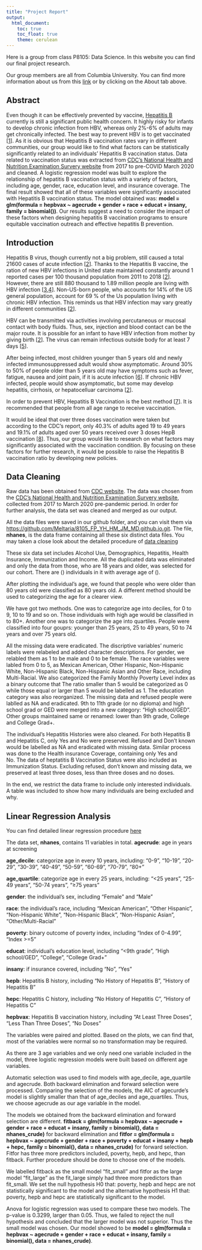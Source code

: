 ```yaml
---
title: "Project Report"
output:
  html_document:
    toc: true
    toc_float: true
    theme: cerulean
---
```


Here is a group from class P8105: Data Science. In this website you can find our final project research.

Our group members are all from Columbia University. You can find more information about us from this [link](about.html) or by clicking on the About tab above.

## Abstract ##
Even though it can be effectively prevented by vaccine, [Hepatitis B](https://www.cdc.gov/hepatitis/hbv/index.htm) currently is still a significant public health concern. It highly risky for infants to develop chronic infection from HBV, whereas only 2%-6% of adults may get chronically infected. The best way to prevent HBV is to get vaccinated [[1](https://www.cdc.gov/hepatitis/hbv/index.htm)]. As it is obvious that Hepatitis B vaccination rates vary in different communities, our group would like to find what factors can be statistically significantly related to an individuals' Hepatitis B vaccination status. Data related to vaccination status was extracted from [CDC's National Health and Nutrition Examination Survery website](https://wwwn.cdc.gov/Nchs/Nhanes/2017-2018/P_HIQ.htm) from 2017 to pre-COVID March 2020 and cleaned. A logistic regression model was built to explore the relationship of hepatitis B vaccination status with a variety of factors, including age, gender, race, education level, and insurance coverage. The final result showed that all of these variables were significantly associated with Hepatitis B vaccination status. The model obtained was: __model = glm(formula = hepbvax ~ agecrude + gender + race + educat + insany, family = binomial())__. Our results suggest a need to consider the impact of these factors when designing hepatitis B vaccination programs to ensure equitable vaccination outreach and effective hepatitis B prevention.

## Introduction ## 
Hepatitis B virus, though currently not a big problem, still caused a total 21600 cases of acute infection [[2](https://www.cdc.gov/hepatitis/hbv/hbvfaq.htm#overview)]. Thanks to the Hepatitis B vaccine, the ration of new HBV infections in United state maintained constantly around 1 reported cases per 100 thousand population from 2011 to 2018 [[2](https://www.cdc.gov/hepatitis/hbv/hbvfaq.htm#overview)]. However, there are still 880 thousand to 1.89 million people are living with HBV infection [[3](https://pubmed.ncbi.nlm.nih.gov/34097776/),[4](https://pubmed.ncbi.nlm.nih.gov/33655536/)]. Non-US-born people, who accounts for 14% of the US general population, account for 69 % of the Us population living with chronic HBV infection. This reminds us that HBV infection may vary greatly in different communities [[2](https://www.cdc.gov/hepatitis/hbv/hbvfaq.htm#overview)]. 

HBV can be transmitted via activities involving percutaneous or mucosal contact with body fluids. Thus, sex, injection and blood contact can be the major route. It is possible for an infant to have HBV infection from mother by giving birth [[2](https://www.cdc.gov/hepatitis/hbv/hbvfaq.htm#overview)]. The virus can remain infectious outside body for at least 7 days [[5](https://pubmed.ncbi.nlm.nih.gov/6111645/)]. 

After being infected, most children younger than 5 years old and newly infected immunosuppressed adult would show asymptomatic. Around 30% to 50% of people older than 5 years old may have symptoms such as fever, fatigue, nausea and joint pain, if it is acute infection [[6](https://pubmed.ncbi.nlm.nih.gov/18096267/)]. If chronic HBV infected, people would show asymptomatic, but some may develop hepatitis, cirrhosis, or hepatocelluar carcinoma [[2](https://www.cdc.gov/hepatitis/hbv/hbvfaq.htm#overview)].

In order to prevent HBV, Hepatitis B Vaccination is the best method [[7](https://www.cdc.gov/mmwr/volumes/67/rr/rr6701a1.htm)]. It is recommended that people from all age range to receive vaccination. 

It would be ideal that over three doses vaccination were taken but according to the CDC's report, only 40.3% of adults aged 19 to 49 years and 19.1% of adults aged over 50 years received over 3 doses HepB vaccination [[8](https://www.cdc.gov/mmwr/volumes/71/wr/pdfs/mm7113a1-h.pdf)]. Thus, our group would like to research on what factors may significantly associated with the vaccination condition. By focusing on these factors for further research, it would be possible to raise the Hepatitis B vaccination ratio by developing new policies. 


## Data Cleaning ## 
Raw data has been obtained from [CDC website](https://www.cdc.gov/). The data was chosen from the [CDC's National Health and Nutrition Examination Survery website](https://wwwn.cdc.gov/Nchs/Nhanes/2017-2018/P_HIQ.htm), collected from 2017 to March 2020 pre-pandemic period. In order for further analysis, the data set was cleaned and merged as our output. 

All the data files were saved in our github folder, and you can visit them via [https://github.com/Meltaria/8105_FP_YH_HM_JM_MD.github.io.git](https://github.com/Meltaria/8105_FP_YH_HM_JM_MD.github.io.git). The file, __nhanes__, is the data frame containing all these six distinct data files. You may taken a close look about the detailed procedure of [data cleaning](data_cleaning.html)

These six data set includes Alcohol Use, Demographics, Hepatitis, Health Insurance, Immunization and Income. All the duplicated data was eliminated and only the data from those, who are 18 years and older, was selected for our cohort. There are () individuals in it with average age of ().  

After plotting the individual's age, we found that people who were older than 80 years old were classified as 80 years old. A different method should be used to categorizing the age for a clearer view. 

We have got two methods. One was to categorize age into deciles, for 0 to 9, 10 to 19 and so on. Those individuals with high age would be classified in to 80+. Another one was to categorize the age into quartiles. People were classified into four gouprs: younger than 25 years, 25 to 49 years, 50 to 74 years and over 75 years old.

All the missing data were eradicated. The discriptive variables' numeric labels were relabeled and added character descriptions. For gender, we relabled them as 1 to be male and 0 to be female. The race variables were labled from 0 to 5, as Mexican American, Other Hispanic, Non-Hispanic White, Non-Hispanic Black, Non-Hispanic Asian and Other Race, including Multi-Racial. We also categorized the Family Monthly Poverty Level index as a binary outcome that The ratio smaller than 5 would be categorized as 0 while those equal or larger than 5 would be labelled as 1. The education category was also reorganized. The missing data and refused people were lablled as NA and eradicated. 9th to 11th grade (or no diploma) and high school grad or GED were merged into a new category: "High school/GED". Other groups maintained same or renamed: lower than 9th grade, College and College Grad+. 

The individual's Hepatitis Histories were also cleaned. For both Hepatitis B and Hepatitis C, only Yes and No were preserved. Refused and Don't known would be labelled as NA and eradicated with missing data. Similar process was done to the Health insurance Coverage, containing only Yes and No. The data of heptatitis B Vaccination Status were also included as Immunization Status. Excluding refused, don't known and missing data, we preserved at least three doses, less than three doses and no doses. 

In the end, we restrict the data frame to include only interested individuals. A table was included to show how many individuals are being excluded and why. 

## Linear Regression Analysis ## 

You can find detailed linear regression procedure [here](linear-regression.html)

The  data set, __nhanes__, contains 11 variables in total. 
  __agecrude__: age in years at screening
  
  __age_decile__: categorize age in every 10 years, including: "0-9", "10-19", "20-29", "30-39", "40-49", "50-59", "60-69", "70-79", "80+"
  
  __age_quartile__: categorize age in every 25 years, including: "<25 years", "25-49 years", "50-74 years", "≥75 years"
  
  __gender__: the individual's sex, including "Female" and "Male"
  
  __race__: the individual's race, including "Mexican American", "Other Hispanic", "Non-Hispanic White", "Non-Hispanic Black", "Non-Hispanic Asian", "Other/Multi-Racial"
  
  __poverty__: binary outcome of poverty index, including "Index of 0-4.99", "Index >=5"
  
  __educat__: individual's education level, including "<9th grade", "High school/GED", "College", "College Grad+"
  
  __insany__: if insurance covered, including "No", "Yes"
  
  __hepb__: Hepatitis B history, including "No History of Hepatitis B", "History of Hepatitis B"
  
  __hepc__: Hepatitis C history, including "No History of Hepatitis C", "History of Hepatitis C"
  
  __hepbvax__: Hepatitis B vaccination history, including "At Least Three Doses", "Less Than Three Doses", "No Doses"

The variables were paired and plotted. Based on the plots, we can find that, most of the variables were normal so no transformation may be required.

As there are 3 age variables and we only need one variable included in the model, three logistic regression models were built based on different age variables. 

Automatic selection was used to find models with age_decile, age_quartile and agecrude. Both backward elimination and forward selection were processed. Comparing the selection of the models, the AIC of agecurde's model is slightly smaller than that of age_deciles and age_quartiles. Thus, we choose agecrude as our age variable in the model.

The models we obtained from the backward elimination and forward selection are different.
__fitback = glm(formula = hepbvax ~ agecrude + gender + race + educat + insany, family = binomial(), data = nhanes_crude)__ for backward elimination and __fitfor = glm(formula = hepbvax ~ agecrude + gender + race + poverty + educat + insany + hepb + hepc, family = binomial(), data = nhanes_crude)__ for forward selection. Fitfor has three more predictors included, poverty, hepb, and hepc, than fitback. Further procedure should be done to choose one of the models. 

We labelled fitback as the small model "fit_small" and fitfor as the large model "fit_large" as the fit_large simply had three more predictors than fit_small. 
We set the null hypothesis H0 that: poverty, hepb and hepc are not statistically significant to the model and the alternative hypothesis H1 that: poverty, hepb and hepc are statistically significant to the model. 

Anova for logistic regression was used to compare these two models. The p-value is 0.3299, larger than 0.05. Thus, we failed to reject the null hypothesis and concluded that the larger model was not superior. Thus the small model was chosen. Our model showed to be __model = glm(formula = hepbvax ~ agecrude + gender + race + educat + insany, family = binomial(), data = nhanes_crude)__. 